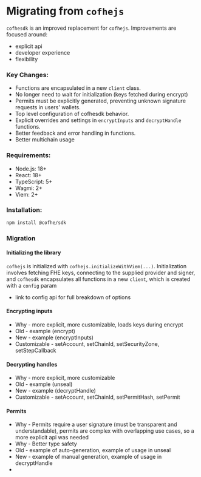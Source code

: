 # Migrating from `cofhejs`

`cofhesdk` is an improved replacement for `cofhejs`. Improvements are focused around:
- explicit api
- developer experience
- flexibility

### Key Changes:

- Functions are encapsulated in a new `client` class.
- No longer need to wait for initialization (keys fetched during encrypt)
- Permits must be explicitly generated, preventing unknown signature requests in users' wallets.
- Top level configuration of cofhesdk behavior.
- Explicit overrides and settings in `encryptInputs` and `decryptHandle` functions.
- Better feedback and error handling in functions.
- Better multichain usage

### Requirements:

- Node.js: 18+
- React: 18+
- TypeScript: 5+
- Wagmi: 2+
- Viem: 2+

### Installation:

```bash
npm install @cofhe/sdk
```

### Migration

#### Initializing the library

`cofhejs` is initialized with `cofhejs.initializeWithViem(...)`. Initialization involves fetching FHE keys, connecting to the supplied provider and signer, and 
`cofhesdk` encapsulates all functions in a new `client`, which is created with a `config` param

- link to config api for full breakdown of options

#### Encrypting inputs

- Why - more explicit, more customizable, loads keys during encrypt
- Old - example (encrypt)
- New - example (encryptInputs)
- Customizable - setAccount, setChainId, setSecurityZone, setStepCallback

#### Decrypting handles

- Why - more explicit, more customizable
- Old - example (unseal)
- New - example (decryptHandle)
- Customizable - setAccount, setChainId, setPermitHash, setPermit

#### Permits

- Why - Permits require a user signature (must be transparent and understandable), permits are complex with overlapping use cases, so a more explicit api was needed
- Why - Better type safety
- Old - example of auto-generation, example of usage in unseal
- New - example of manual generation, example of usage in decryptHandle
- 